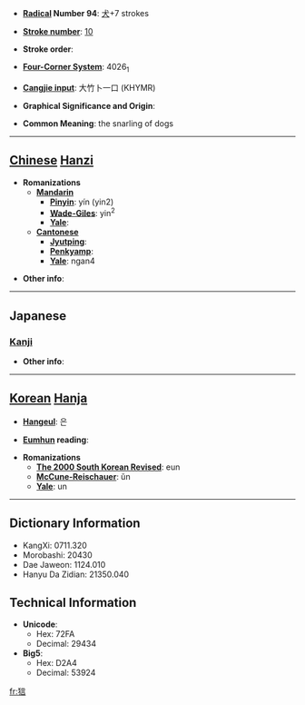 * '''[[Wiktionary:Chinese radical index| Radical]] Number 94''': [[Wiktionary:Chinese radical index 犬|犬]]+7 strokes

* '''[[Wiktionary:Chinese total strokes index|Stroke number]]''': [[Wiktionary:Chinese total strokes index 10|10]]

* '''Stroke order''': 

* '''[[Wiktionary:Chinese four corner index|Four-Corner System]]''': 4026<sub>1</sub>

* '''[[Wiktionary:Chinese Cangjie index|Cangjie input]]''': 大竹卜一口 (KHYMR)

* '''Graphical Significance and Origin''': 

* '''Common Meaning''': the snarling of dogs

----

== [[Chinese]] [[Hanzi]] ==

* '''Romanizations'''
** '''[[Mandarin]]'''
*** '''[[Pinyin]]''': yín (yin2)
*** '''[[Wade-Giles]]''': yin<sup>2</sup>
*** '''[[Yale]]''': 
** '''[[Cantonese]]'''
*** '''[[Jyutping]]''':
*** '''[[Penkyamp]]''': 
*** '''[[Yale]]''': ngan4

* '''Other info''': 

----

==Japanese==
===[[Kanji]]===
{{kanji|on readings=[[げん]] (gen), [[ごん]] (gon)|kun readings=}}

* '''Other info''':  

----

== [[Korean]] [[Hanja]] ==

* '''[[Hangeul]]''': 은

* '''[[Eumhun]] reading''': 

* '''Romanizations'''
** '''[[The 2000 South Korean Revised Romanization|The 2000 South Korean Revised]]''': eun
** '''[[McCune-Reischauer]]''': ŭn
** '''[[Yale]]''': un

----

== Dictionary Information ==

* KangXi: 0711.320
* Morobashi: 20430
* Dae Jaweon: 1124.010
* Hanyu Da Zidian: 21350.040

== Technical Information ==

* '''Unicode''':
** Hex: 72FA
** Decimal: 29434
* '''Big5''':
** Hex: D2A4
** Decimal: 53924

[[fr:狺]]